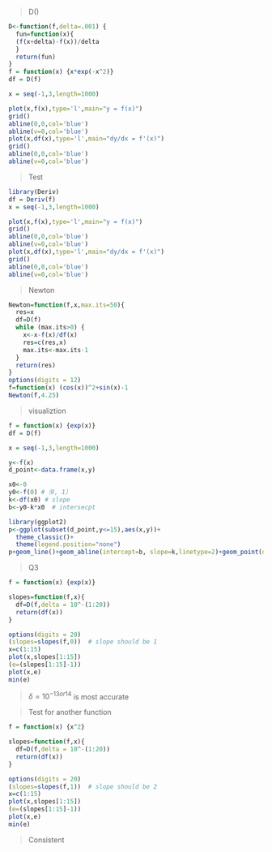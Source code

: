 
> D() 

```r
D<-function(f,delta=.001) {
  fun=function(x){
  (f(x+delta)-f(x))/delta
  }
  return(fun)
}
f = function(x) {x*exp(-x^2)}
df = D(f)

x = seq(-1,3,length=1000)

plot(x,f(x),type='l',main="y = f(x)")
grid()
abline(0,0,col='blue')
abline(v=0,col='blue')
plot(x,df(x),type='l',main="dy/dx = f'(x)")
grid()
abline(0,0,col='blue')
abline(v=0,col='blue')
```


> Test

```r
library(Deriv)
df = Deriv(f)
x = seq(-1,3,length=1000)

plot(x,f(x),type='l',main="y = f(x)")
grid()
abline(0,0,col='blue')
abline(v=0,col='blue')
plot(x,df(x),type='l',main="dy/dx = f'(x)")
grid()
abline(0,0,col='blue')
abline(v=0,col='blue')
```

> Newton

```r
Newton=function(f,x,max.its=50){
  res=x
  df=D(f)
  while (max.its>0) {
    x<-x-f(x)/df(x)
    res=c(res,x)
    max.its<-max.its-1
  }
  return(res)
}
options(digits = 12)
f=function(x) (cos(x))^2+sin(x)-1
Newton(f,4.25)
```

> visualiztion

```r
f = function(x) {exp(x)}
df = D(f)

x = seq(-1,3,length=1000)

y<-f(x)  
d_point<-data.frame(x,y)

x0<-0
y0<-f(0) #（0, 1）
k<-df(x0) # slope
b<-y0-k*x0  # intersecpt

library(ggplot2) 
p<-ggplot(subset(d_point,y<=15),aes(x,y))+
  theme_classic()+
  theme(legend.position="none")
p+geom_line()+geom_abline(intercept=b, slope=k,linetype=2)+geom_point(data=data.frame(x=0,y=1),aes(colour="red"))
```

> Q3

```r
f = function(x) {exp(x)}

slopes=function(f,x){
  df=D(f,delta = 10^-(1:20))
  return(df(x))
}

options(digits = 20)
(slopes=slopes(f,0))  # slope should be 1
x=c(1:15)
plot(x,slopes[1:15])
(e=(slopes[1:15]-1))
plot(x,e)
min(e)

```

> $\delta=10^{-13 or 14}$ is most accurate

> Test for another function

```r
f = function(x) {x^2}

slopes=function(f,x){
  df=D(f,delta = 10^-(1:20))
  return(df(x))
}

options(digits = 20)
(slopes=slopes(f,1))  # slope should be 2
x=c(1:15)
plot(x,slopes[1:15])
(e=(slopes[1:15]-1))
plot(x,e)
min(e)
```

> Consistent
